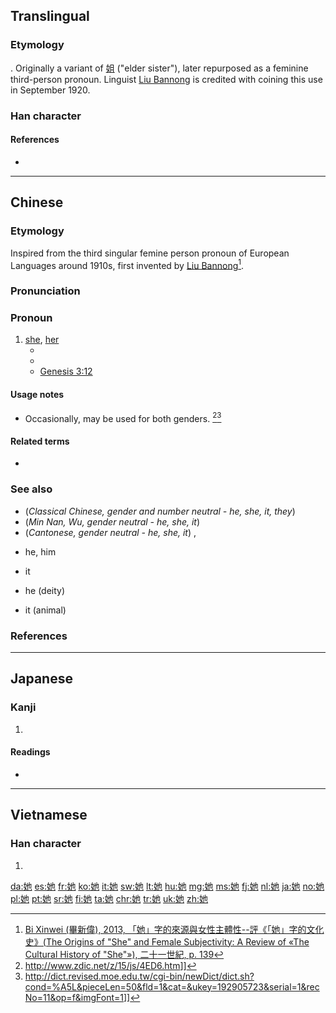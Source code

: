 ==Translingual==
{{stroke order|stroke=6}}

===Etymology===
{{Han compound|女|也|c1=s|c2=p|t1=female, woman|ls=psc}}. Originally a variant of [[姐]] ("elder sister"), later repurposed as a feminine third-person pronoun. Linguist [[w:Liu_Bannong|Liu Bannong]] is credited with coining this use in September 1920.

===Han character===
{{Han char|rn=38|rad=女|as=03|sn=6|four=44412|canj=VPD|ids=⿰女也}}

====References====
* {{Han ref|kx=0255.050|dkj=06046|dj=0518.050|hdz=21029.020|uh=5979|ud=22905|bh=A66F|bd=42607}}

----

==Chinese==
{{zh-forms}}
===Etymology===
Inspired from the third singular femine person pronoun of European Languages around 1910s, first invented by [[:w:Liu Bannong|Liu Bannong]]<ref>[http://www.cuhk.edu.hk/ics/21c/issue/articles/136_1207034.pdf Bi Xinwei (畢新偉), 2013, 「她」字的來源與女性主體性--評《「她」字的文化史》(The Origins of "She" and Female Subjectivity: A Review of «The Cultural History of "She"»), 二十一世紀, p. 139]</ref>.

===Pronunciation===
{{zh-pron
|m=tā
|ma=zh-tā.ogg
|c=taa1
|h=pfs=thâ
|mn=tha/thaⁿ
|w=1ta
|cat=pron
}}

===Pronoun===
{{zh-pronoun}}

# [[she]], [[her]]
#* {{zh-usex|'''她''' 去 了。|'''She''' went away.}}
#* {{zh-usex|我 認識{shi} '''她'''。|I know '''her'''.}}
#* [http://wordproject.org/multi/bi_en_cn_py.htm Genesis 3:12]
#*: {{zh-usex|那 人 说，你 所 赐给{gĕi} 我，与 我 同居 的 女人，她 把 那 树 上 的 果子 给 我，我 就 吃 了。|And the man said, The woman whom thou gavest to be with me, she gave me of the tree, and I did eat.}}

====Usage notes====
* Occasionally, {{zh-l|他}} may be used for both genders. <ref>http://www.zdic.net/z/15/js/4ED6.htm]]</ref><ref>http://dict.revised.moe.edu.tw/cgi-bin/newDict/dict.sh?cond=%A5L&pieceLen=50&fld=1&cat=&ukey=192905723&serial=1&recNo=11&op=f&imgFont=1]]</ref>

====Related terms====
* {{zh-l|妳}}

===See also===
{{cmn-personal pronouns}}
* (''Classical Chinese, gender and number neutral - he, she, it, they'') {{zh-l|其}}
* (''Min Nan, Wu, gender neutral - he, she, it'') {{zh-l|伊}}
* (''Cantonese, gender neutral - he, she, it'') {{zh-l|佢}}, {{zh-l|渠}}
* {{zh-l|他}} he, him
* {{zh-l|它}} it
* {{zh-l|祂}} he (deity)
* {{zh-l|牠}} it (animal)

===References===
<references/>

{{zh-cat|Beginning}}

----

==Japanese==

===Kanji===
{{ja-kanji|grade=|rs=女03}}

# {{defn|lang=ja|sort=女03}}

====Readings====
* {{ja-readings|on=[[ち]] (chi), [[じ]] (ji), [[しゃ]] (sha), [[た]] (ta), [[い]] (i)|kun=[[あざる]] (azaru)}}

----

==Vietnamese==

===Han character===
{{vi-hantu|[[tha]]|rs=女03}}

# {{defn|lang=vi|sort=女03}}

[[da:她]]
[[es:她]]
[[fr:她]]
[[ko:她]]
[[it:她]]
[[sw:她]]
[[lt:她]]
[[hu:她]]
[[mg:她]]
[[ms:她]]
[[fj:她]]
[[nl:她]]
[[ja:她]]
[[no:她]]
[[pl:她]]
[[pt:她]]
[[sr:她]]
[[fi:她]]
[[ta:她]]
[[chr:她]]
[[tr:她]]
[[uk:她]]
[[zh:她]]